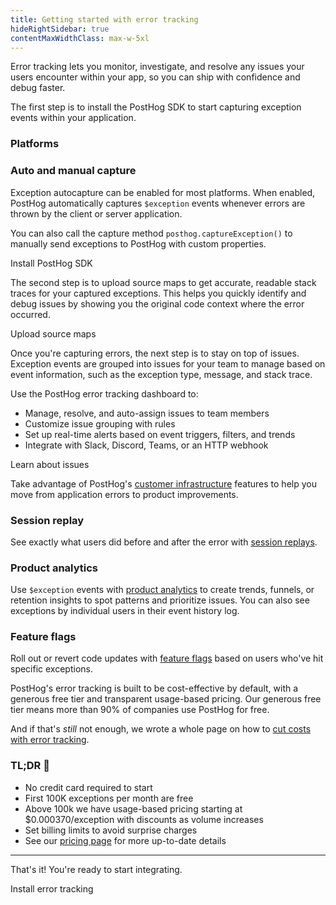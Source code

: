 ```yaml
---
title: Getting started with error tracking
hideRightSidebar: true
contentMaxWidthClass: max-w-5xl
---
```



<QuestLog firstSpeechBubble="Let's get started!" lastSpeechBubble="Time to integrate error tracking!">

<QuestLogItem title="Capture your first exception" subtitle="Required" icon="IconCode2">

Error tracking lets you monitor, investigate, and resolve any issues your users encounter within your app, so you can ship with confidence and debug faster.

The first step is to install the PostHog SDK to start capturing exception events within your application.

### Platforms

<InstallationPlatforms />

### Auto and manual capture

Exception autocapture can be enabled for most platforms. When enabled, PostHog automatically captures `$exception` events whenever errors are thrown by the client or server application.

You can also call the capture method `posthog.captureException()` to manually send exceptions to PostHog with custom properties.

<CallToAction type="primary" to="/docs/error-tracking/installation">
Install PostHog SDK
</CallToAction>

</QuestLogItem>

<QuestLogItem title="Get accurate stack traces" subtitle="Required" icon="IconCode">

The second step is to upload source maps to get accurate, readable stack traces for your captured exceptions. This helps you quickly identify and debug issues by showing you the original code context where the error occurred.

<ProductScreenshot imageLight="https://res.cloudinary.com/dmukukwp6/image/upload/Screenshot_2025_01_30_at_09_48_09_63dd3c5241.png" imageDark="https://res.cloudinary.com/dmukukwp6/image/upload/Screenshot_2025_01_30_at_09_48_39_1030eea240.png" alt="Stack traces example" classes="rounded" padding={false} />

<CallToAction type="primary" to="/docs/error-tracking/upload-source-maps">
Upload source maps
</CallToAction>

</QuestLogItem>

<QuestLogItem title="Monitor and resolve issues" subtitle="Required" icon="IconWarning">

Once you're capturing errors, the next step is to stay on top of issues. Exception events are grouped into issues for your team to manage based on event information, such as the exception type, message, and stack trace.

<ProductScreenshot imageLight="https://res.cloudinary.com/dmukukwp6/image/upload/SCR_20250728_ryub_aa8398de10.png" imageDark="https://res.cloudinary.com/dmukukwp6/image/upload/SCR_20250728_rzmm_23fa3181c4.png" alt="Error tracking overview" classes="rounded" padding={false} />

Use the PostHog error tracking dashboard to:

* Manage, resolve, and auto-assign issues to team members
* Customize issue grouping with rules
* Set up real-time alerts based on event triggers, filters, and trends
* Integrate with Slack, Discord, Teams, or an HTTP webhook

<CallToAction type="primary" to="/docs/error-tracking/issues">
Learn about issues
</CallToAction>

</QuestLogItem>

<QuestLogItem title="Integrate customer data" subtitle="Recommended" icon="IconLogomark">

Take advantage of PostHog's [customer infrastructure](/docs) features to help you move from application errors to product improvements.

### <IconRewindPlay className="text-yellow w-7 -mt-1 inline-block" />&#xA;&#xA;Session replay

See exactly what users did before and after the error with [session replays](/docs/session-replay).

<ProductVideo videoLight="https://res.cloudinary.com/dmukukwp6/video/upload/error_tracking_session_replay_investigate_afdaef02a5.mp4" alt="Use session replay to investigate errors" autoPlay="true" loop="true" />

### <IconGraph className="text-blue w-7 -mt-1 inline-block" />&#xA;&#xA;Product analytics

Use `$exception` events with [product analytics](/docs/product-analytics) to create trends, funnels, or retention insights to spot patterns and prioritize issues. You can also see exceptions by individual users in their event history log.

<ProductScreenshot imageLight="https://res.cloudinary.com/dmukukwp6/image/upload/SCR_20250728_sgre_98426bdbdb.png" imageDark="https://res.cloudinary.com/dmukukwp6/image/upload/SCR_20250728_sgvz_a9af4766fe.png" alt="Product analytics dashboards" classes="rounded" padding={false} />

### <IconToggle className="text-seagreen w-7 -mt-1 inline-block" />&#xA;&#xA;Feature flags

Roll out or revert code updates with [feature flags](/docs/feature-flags) based on users who've hit specific exceptions.

<ProductScreenshot imageLight="https://res.cloudinary.com/dmukukwp6/image/upload/SCR_20250728_sirw_4622f2f7d0.png" imageDark="https://res.cloudinary.com/dmukukwp6/image/upload/SCR_20250728_sivj_9e5d71bb69.png" alt="Feature flags taregting error cohorts" classes="rounded" padding={false} />

</QuestLogItem>

<QuestLogItem title="Use for free" subtitle="Free 100K exceptions/mo" icon="IconPiggyBank">

PostHog's error tracking is built to be cost-effective by default, with a generous free tier and transparent usage-based pricing. Our generous free tier means more than 90% of companies use PostHog for free.

And if that's *still* not enough, we wrote a whole page on how to [cut costs with error tracking](/docs/error-tracking/cutting-costs).

### TL;DR 💸

* No credit card required to start
* First 100K exceptions per month are free
* Above 100k we have usage-based pricing starting at $0.000370/exception with discounts as volume increases
* Set billing limits to avoid surprise charges
* See our [pricing page](/error-tracking#pricing) for more up-to-date details

***

That's it! You're ready to start integrating.

<CallToAction type="primary" to="/docs/error-tracking/installation">
Install error tracking
</CallToAction>

</QuestLogItem>

</QuestLog>
